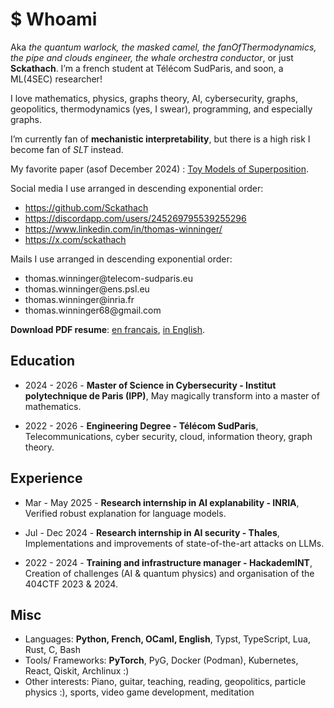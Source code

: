 # \$ Whoami

Aka _the quantum warlock, the masked camel, the fanOfThermodynamics, the pipe and clouds engineer, the whale orchestra conductor_, or just **Sckathach**. I'm a french student at Télécom SudParis, and soon, a ML(4SEC) researcher!

I love mathematics, physics, graphs theory, AI, cybersecurity, graphs, geopolitics, thermodynamics (yes, I swear), programming, and especially graphs.

I'm currently fan of **mechanistic interpretability**, but there is a high risk I become fan of _SLT_ instead.

My favorite paper (asof December 2024) : [Toy Models of Superposition](https://transformer-circuits.pub/2022/toy_model/index.html).

Social media I use arranged in descending exponential order:

- <https://github.com/Sckathach>
- <https://discordapp.com/users/245269795539255296>
- <https://www.linkedin.com/in/thomas-winninger/>
- <https://x.com/sckathach>

Mails I use arranged in descending exponential order: 

- thomas.winninger@telecom-sudparis.eu
- thomas.winninger@ens.psl.eu
- thomas.winninger@inria.fr
- thomas.winninger68@gmail.com

**Download PDF resume**: [en français](./assets/cv.fr.pdf), [in English](./assets/cv.en.pdf).

## Education 
- 2024 - 2026 - **Master of Science in Cybersecurity - Institut polytechnique de Paris (IPP)**, May magically transform into a master of mathematics.

- 2022 - 2026 - **Engineering Degree - Télécom SudParis**, Telecommunications, cyber security, cloud, information theory, graph theory.

## Experience
- Mar - May 2025 - **Research internship in AI explanability - INRIA**, Verified robust explanation for language models.

- Jul - Dec 2024 - **Research internship in AI security - Thales**, Implementations and improvements of state-of-the-art attacks on LLMs.

- 2022 - 2024 - **Training and infrastructure manager - HackademINT**, Creation of challenges (AI & quantum physics) and organisation of the 404CTF 2023 & 2024.

## Misc 

- Languages: **Python, French, OCaml, English**, Typst, TypeScript, Lua, Rust, C, Bash
- Tools/ Frameworks: **PyTorch**, PyG, Docker (Podman), Kubernetes, React, Qiskit, Archlinux :)
- Other interests: Piano, guitar, teaching, reading, geopolitics, particle physics :), sports, video game development, meditation 